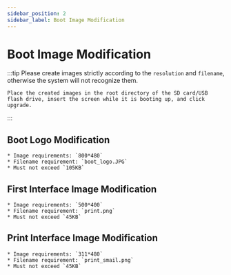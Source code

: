 ```yaml
---
sidebar_position: 2
sidebar_label: Boot Image Modification
---
```


# Boot Image Modification
:::tip
    Please create images strictly according to the `resolution` and `filename`, otherwise the system will not recognize them.

    Place the created images in the root directory of the SD card/USB flash drive, insert the screen while it is booting up, and click upgrade.
:::
## Boot Logo Modification

    * Image requirements: `800*480`
    * Filename requirement: `boot_logo.JPG`
    * Must not exceed `105KB`


## First Interface Image Modification

    * Image requirements: `500*400`
    * Filename requirement: `print.png`
    * Must not exceed `45KB`


## Print Interface Image Modification

    * Image requirements: `311*480`
    * Filename requirement: `print_smail.png`
    * Must not exceed `45KB`